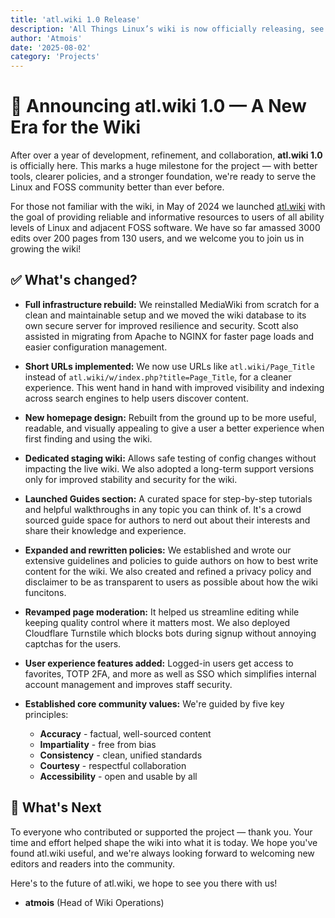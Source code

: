 ```yaml
---
title: 'atl.wiki 1.0 Release'
description: 'All Things Linux’s wiki is now officially releasing, see all the changes we have made along the way so far!'
author: 'Atmois'
date: '2025-08-02'
category: 'Projects'
---
```


# 🎉 Announcing atl.wiki 1.0 — A New Era for the Wiki

After over a year of development, refinement, and collaboration, **atl.wiki 1.0** is officially here. This marks a huge milestone for the project — with better tools, clearer policies, and a stronger foundation, we're ready to serve the Linux and FOSS community better than ever before.

For those not familiar with the wiki, in May of 2024 we launched [atl.wiki](https://atl.wiki) with the goal of providing reliable and informative resources to users of all ability levels of Linux and adjacent FOSS software. We have so far amassed 3000 edits over 200 pages from 130 users, and we welcome you to join us in growing the wiki!

## ✅ What's changed?

- **Full infrastructure rebuild:**
  We reinstalled MediaWiki from scratch for a clean and maintainable setup and we moved the wiki database to its own secure server for improved resilience and security. Scott also assisted in migrating from Apache to NGINX for faster page loads and easier configuration management.

- **Short URLs implemented:**
  We now use URLs like `atl.wiki/Page_Title` instead of `atl.wiki/w/index.php?title=Page_Title`, for a cleaner experience. This went hand in hand with improved visibility and indexing across search engines to help users discover content.

- **New homepage design:**
  Rebuilt from the ground up to be more useful, readable, and visually appealing to give a user a better experience when first finding and using the wiki.

- **Dedicated staging wiki:**
  Allows safe testing of config changes without impacting the live wiki. We also adopted a long-term support versions only for improved stability and security for the wiki.

- **Launched Guides section:**
  A curated space for step-by-step tutorials and helpful walkthroughs in any topic you can think of. It's a crowd sourced guide space for authors to nerd out about their interests and share their knowledge and experience.

- **Expanded and rewritten policies:**
  We established and wrote our extensive guidelines and policies to guide authors on how to best write content for the wiki. We also created and refined a privacy policy and disclaimer to be as transparent to users as possible about how the wiki funcitons.

- **Revamped page moderation:**
  It helped us streamline editing while keeping quality control where it matters most. We also deployed Cloudflare Turnstile which blocks bots during signup without annoying captchas for the users.

- **User experience features added:**
  Logged-in users get access to favorites, TOTP 2FA, and more as well as SSO which simplifies internal account management and improves staff security.

- **Established core community values:**
  We're guided by five key principles:
  - **Accuracy** - factual, well-sourced content
  - **Impartiality** - free from bias
  - **Consistency** - clean, unified standards
  - **Courtesy** - respectful collaboration
  - **Accessibility** - open and usable by all

## 🌱 What's Next

To everyone who contributed or supported the project — thank you. Your time and effort helped shape the wiki into what it is today. We hope you've found atl.wiki useful, and we're always looking forward to welcoming new editors and readers into the community.

Here's to the future of atl.wiki, we hope to see you there with us!

- **atmois** (Head of Wiki Operations)
